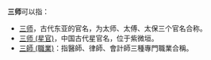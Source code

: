 '''三师'''可以指：
* [[三师|三师]]，古代东亚的官名，为太师、太傅、太保三个官名合称。
* [[三师_(星官)|三师 (星官)]]，中国古代星官名，位于紫微垣。
* [[三師_(職業)|三師 (職業)]]：指醫師、律師、會計師三種專門職業合稱。

{{disambig|cat=二字中國相關消歧義}}